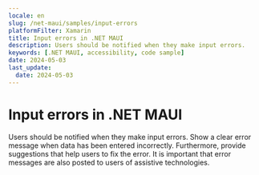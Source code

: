 ```yaml
---
locale: en
slug: /net-maui/samples/input-errors
platformFilter: Xamarin
title: Input errors in .NET MAUI
description: Users should be notified when they make input errors.
keywords: [.NET MAUI, accessibility, code sample]
date: 2024-05-03
last_update:
  date: 2024-05-03
---
```


# Input errors in .NET MAUI

Users should be notified when they make input errors. Show a clear error message when data has been entered incorrectly. Furthermore, provide suggestions that help users to fix the error. It is important that error messages are also posted to users of assistive technologies.

<CodeSample id="input-errors" locale="en" platform="net-maui"/>
